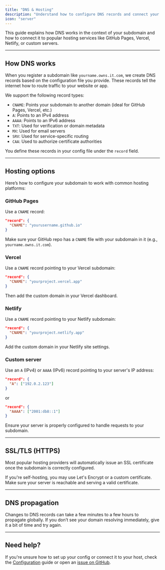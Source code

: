 ```yaml
---
title: "DNS & Hosting"
description: "Understand how to configure DNS records and connect your subdomain to popular hosting platforms."
icon: "server"
---
```



This guide explains how DNS works in the context of your subdomain and how to connect it to popular hosting services like GitHub Pages, Vercel, Netlify, or custom servers.

---

## How DNS works

When you register a subdomain like `yourname.owns.it.com`, we create DNS records based on the configuration file you provide. These records tell the internet how to route traffic to your website or app.

We support the following record types:

- `CNAME`: Points your subdomain to another domain (ideal for GitHub Pages, Vercel, etc.)
- `A`: Points to an IPv4 address
- `AAAA`: Points to an IPv6 address
- `TXT`: Used for verification or domain metadata
- `MX`: Used for email servers
- `SRV`: Used for service-specific routing
- `CAA`: Used to authorize certificate authorities

You define these records in your config file under the `record` field.

---

## Hosting options

Here’s how to configure your subdomain to work with common hosting platforms:

### GitHub Pages

Use a `CNAME` record:

```json
"record": {
  "CNAME": "yourusername.github.io"
}
```

Make sure your GitHub repo has a `CNAME` file with your subdomain in it (e.g., `yourname.owns.it.com`).

### Vercel

Use a `CNAME` record pointing to your Vercel subdomain:

```json
"record": {
  "CNAME": "yourproject.vercel.app"
}
```

Then add the custom domain in your Vercel dashboard.

### Netlify

Use a `CNAME` record pointing to your Netlify subdomain:

```json
"record": {
  "CNAME": "yourproject.netlify.app"
}
```

Add the custom domain in your Netlify site settings.

### Custom server

Use an `A` (IPv4) or `AAAA` (IPv6) record pointing to your server's IP address:

```json
"record": {
  "A": ["192.0.2.123"]
}
```

or

```json
"record": {
  "AAAA": ["2001:db8::1"]
}
```

Ensure your server is properly configured to handle requests to your subdomain.

---

## SSL/TLS (HTTPS)

Most popular hosting providers will automatically issue an SSL certificate once the subdomain is correctly configured.

If you're self-hosting, you may use Let's Encrypt or a custom certificate. Make sure your server is reachable and serving a valid certificate.

---

## DNS propagation

Changes to DNS records can take a few minutes to a few hours to propagate globally. If you don’t see your domain resolving immediately, give it a bit of time and try again.

---

## Need help?

If you're unsure how to set up your config or connect it to your host, check the [Configuration](/guides/configuration) guide or open an [issue on GitHub](https://github.com/domainsproject/register/issues).

